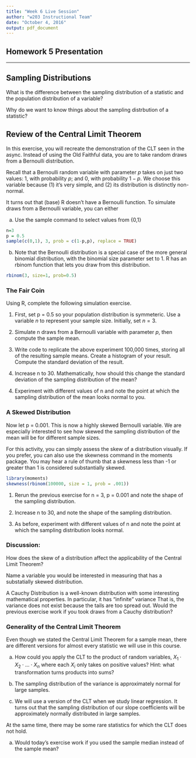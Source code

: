 ```yaml
---
title: "Week 6 Live Session"
author: "w203 Instructional Team"
date: "October 4, 2016"
output: pdf_document
---
```


## Homework 5 Presentation

*********************************

## Sampling Distributions

What is the difference between the sampling distribution of a statistic and the population distribution of a variable?

Why do we want to know things about the sampling distrbution of a statistic?

## Review of the Central Limit Theorem

In this exercise, you will recreate the demonstration of the CLT seen in the async.  Instead of using the Old Faithful data, you are to take random draws from a Bernoulli distribution.

Recall that a Bernoulli random variable with parameter $p$ takes on just two values: 1, with probability $p$; and 0, with probability $1-p$.  We choose this variable because (1) it's very simple, and (2) its distribution is distinctly non-normal. 

It turns out that (base) R doesn't have a Bernoulli function.  To simulate draws from a Bernoulli variable, you can either

a. Use the sample command to select values from {0,1}

```r
n=3
p = 0.5
sample(c(0,1), 3, prob = c(1-p,p), replace = TRUE)
```

b. Note that the Bernoulli distribution is a special case of the more general binomial distribution, with the binomial size parameter set to 1.  R has an rbinom function that lets you draw from this distribution.

```r
rbinom(3, size=1, prob=0.5)
```


### The Fair Coin

Using R, complete the following simulation exercise.

1. First, set p = 0.5 so your population distribution is symmeteric.  Use a variable $n$ to represent your sample size.  Initially, set $n=3$.

2. Simulate n draws from a Bernoulli variable with parameter $p$, then compute the sample mean.

3. Write code to replicate the above experiment 100,000 times, storing all of the resulting sample means.  Create a histogram of your result.  Compute the standard deviation of the result.

4. Increase n to 30.  Mathematically, how should this change the standard deviation of the sampling distribution of the mean?

4) Experiment with different values of n and note the point at which the sampling distribution of the mean looks normal to you.

### A Skewed Distribution

Now let p = 0.001.  This is now a highly skewed Bernoulli variable.  We are especially interested to see how skewed the sampling distribution of the mean will be for different sample sizes.

For this activity, you can simply assess the skew of a distribution visually.  If you prefer, you can also use the skewness command in the moments package.  You may hear a rule of thumb that a skewness less than -1 or greater than 1 is considered substantially skewed.

```r
library(moments)
skewness(rbinom(100000, size = 1, prob = .001))
```

1. Rerun the previous exercise for n = 3, p = 0.001 and note the shape of the sampling distribution.

2. Increase n to 30, and note the shape of the sampling distribution.

3. As before, experiment with different values of n and note the point at which the sampling distribution looks normal.

### Discussion:

How does the skew of a distribution affect the applicability of the Central Limit Theorem?

Name a variable you would be interested in measuring that has a substatially skewed distribution.

A Cauchy Distribution is a well-known distribution with some interesting mathematical properties.  In particular, it has "infinite" variance  That is, the variance does not exist because the tails are too spread out.  Would the previous exercise work if you took draws from a Cauchy distribution?

### Generality of the Central Limit Theorem

Even though we stated the Central Limit Theorem for a sample mean, there are different versions for almost every statistic we will use in this course.

a. How could you apply the CLT to the product of random variables, $X_1 \cdot X_2 \cdot...\cdot X_n$ where each $X_i$ only takes on positive values?  Hint: what transformation turns products into sums?

b. The sampling distribution of the variance is approximately normal for large samples.

c. We will use a version of the CLT when we study linear regression.  It turns out that the sampling distribution of our slope coefficients will be approximately normally distributed in large samples.

At the same time, there may be some rare statistics for which the CLT does not hold.

a. Would today's exercise work if you used the sample median instead of the sample mean?




